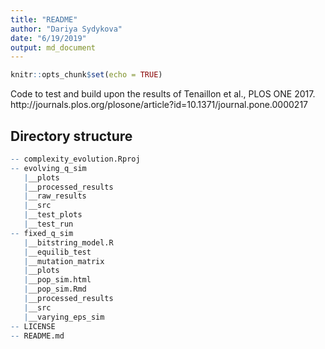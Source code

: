 ```yaml
---
title: "README"
author: "Dariya Sydykova"
date: "6/19/2019"
output: md_document
---
```


```r
knitr::opts_chunk$set(echo = TRUE)
```

Code to test and build upon the results of Tenaillon et al., PLOS ONE 2017.
http://journals.plos.org/plosone/article?id=10.1371/journal.pone.0000217

## Directory structure

```r
-- complexity_evolution.Rproj
-- evolving_q_sim
   |__plots
   |__processed_results
   |__raw_results
   |__src
   |__test_plots
   |__test_run
-- fixed_q_sim
   |__bitstring_model.R
   |__equilib_test
   |__mutation_matrix
   |__plots
   |__pop_sim.html
   |__pop_sim.Rmd
   |__processed_results
   |__src
   |__varying_eps_sim
-- LICENSE
-- README.md
```
